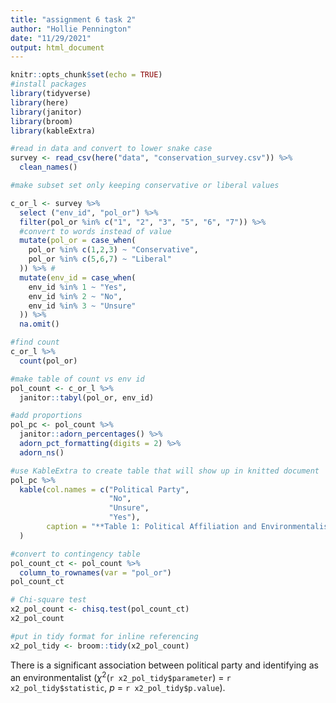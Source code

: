 ```yaml
---
title: "assignment 6 task 2"
author: "Hollie Pennington"
date: "11/29/2021"
output: html_document
---
```


```r
knitr::opts_chunk$set(echo = TRUE)
#install packages
library(tidyverse)
library(here)
library(janitor)
library(broom)
library(kableExtra)
```

```r
#read in data and convert to lower snake case
survey <- read_csv(here("data", "conservation_survey.csv")) %>% 
  clean_names()
```

```r
#make subset set only keeping conservative or liberal values 

c_or_l <- survey %>%
  select ("env_id", "pol_or") %>% 
  filter(pol_or %in% c("1", "2", "3", "5", "6", "7")) %>% 
  #convert to words instead of value
  mutate(pol_or = case_when(
    pol_or %in% c(1,2,3) ~ "Conservative",
    pol_or %in% c(5,6,7) ~ "Liberal"
  )) %>% #
  mutate(env_id = case_when(
    env_id %in% 1 ~ "Yes", 
    env_id %in% 2 ~ "No", 
    env_id %in% 3 ~ "Unsure"
  )) %>% 
  na.omit()
```

```r
#find count
c_or_l %>% 
  count(pol_or) 
```

```r
#make table of count vs env id
pol_count <- c_or_l %>% 
  janitor::tabyl(pol_or, env_id) 

#add proportions
pol_pc <- pol_count %>% 
  janitor::adorn_percentages() %>% 
  adorn_pct_formatting(digits = 2) %>% 
  adorn_ns()
```

```r
#use KableExtra to create table that will show up in knitted document
pol_pc %>% 
  kable(col.names = c("Political Party", 
                      "No", 
                      "Unsure",
                      "Yes"), 
        caption = "**Table 1: Political Affiliation and Environmentalism:** Below shows a the amount of conservatives and liberals who self identify as an environmentalist. Data was collected from an online survery and all political affiliations that were not liberal or conservative were excluded from the table. The counts represent that amount of people who answered the question or percent represents the proportions of the specific political group."
  )
```

 
```r
#convert to contingency table
pol_count_ct <- pol_count %>%
  column_to_rownames(var = "pol_or")
pol_count_ct
```

```r
# Chi-square test 
x2_pol_count <- chisq.test(pol_count_ct)
x2_pol_count

#put in tidy format for inline referencing 
x2_pol_tidy <- broom::tidy(x2_pol_count)
```

There is a significant association between political party and identifying as an environmentalist ($\chi$^2^(`r x2_pol_tidy$parameter`) = `r x2_pol_tidy$statistic`, *p* = `r x2_pol_tidy$p.value`). 
